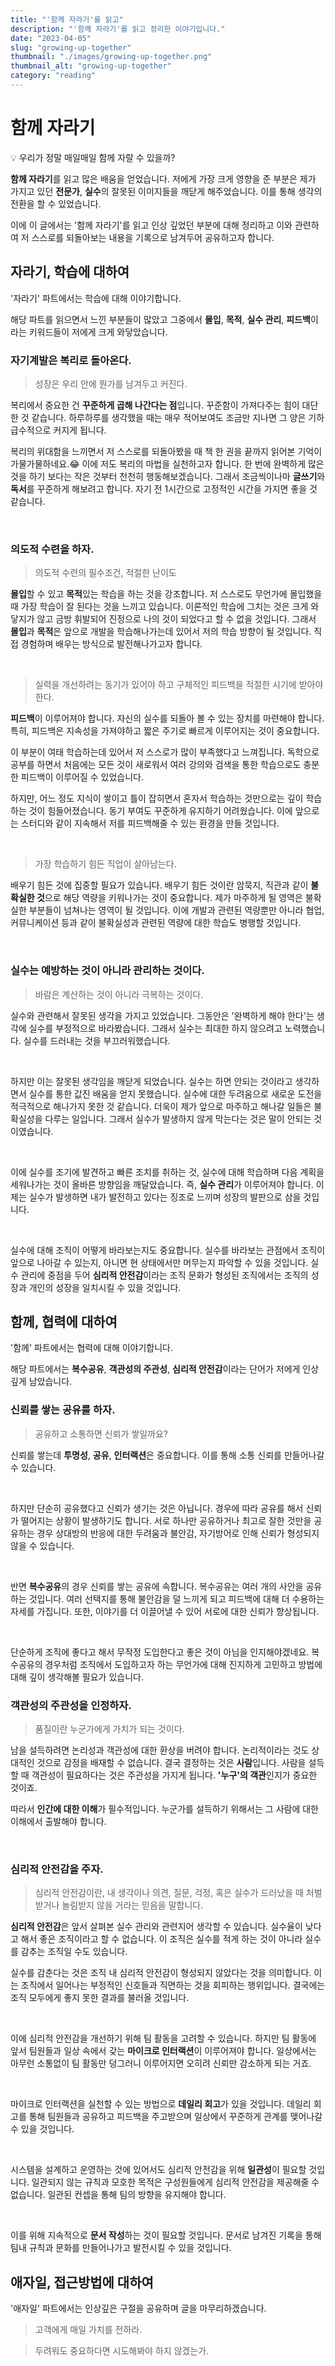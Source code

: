 ```yaml
---
title: "'함께 자라기'를 읽고"
description: "'함께 자라기'를 읽고 정리한 이야기입니다."
date: "2023-04-05"
slug: "growing-up-together"
thumbnail: "./images/growing-up-together.png"
thumbnail_alt: "growing-up-together"
category: "reading"
---
```


# 함께 자라기

<Callout>
  💡 우리가 정말 매일매일 함께 자랄 수 있을까?
</Callout>

<br />

**함께 자라기**를 읽고 많은 배움을 얻었습니다.
저에게 가장 크게 영향을 준 부분은 제가 가지고 있던 **전문가**, **실수**의 잘못된 이미지들을 깨닫게 해주었습니다.
이를 통해 생각의 전환을 할 수 있었습니다.

이에 이 글에서는 '함께 자라기'를 읽고 인상 깊었던 부분에 대해 정리하고 이와 관련하여 저 스스로를 되돌아보는 내용을 기록으로 남겨두어 공유하고자 합니다.

## 자라기, 학습에 대하여

'자라기' 파트에서는 학습에 대해 이야기합니다.

해당 파트를 읽으면서 느낀 부분들이 많았고 그중에서 **몰입**, **목적**, **실수 관리**, **피드백**이라는 키워드들이 저에게 크게 와닿았습니다.

### 자기계발은 복리로 돌아온다.

> 성장은 우리 안에 뭔가를 남겨두고 커진다.

복리에서 중요한 건 **꾸준하게 곱해 나간다는 점**입니다.
꾸준함이 가져다주는 힘이 대단한 것 같습니다.
하루하루를 생각했을 때는 매우 적어보여도 조금만 지나면 그 양은 기하급수적으로 커지게 됩니다.


복리의 위대함을 느끼면서 저 스스로를 되돌아봤을 때 책 한 권을 끝까지 읽어본 기억이 가물가물하네요.😂
이에 저도 복리의 마법을 실천하고자 합니다.
한 번에 완벽하게 많은 것을 하기 보다는 작은 것부터 천천히 행동해보겠습니다.
그래서 조금씩이나마 **글쓰기**와 **독서**를 꾸준하게 해보려고 합니다.
자기 전 1시간으로 고정적인 시간을 가지면 좋을 것 같습니다.

<br />

### 의도적 수련을 하자.

> 의도적 수련의 필수조건, 적절한 난이도

**몰입**할 수 있고 **목적**있는 학습을 하는 것을 강조합니다.
저 스스로도 무언가에 몰입했을 때 가장 학습이 잘 된다는 것을 느끼고 있습니다.
이론적인 학습에 그치는 것은 크게 와닿지가 않고 금방 휘발되어 진정으로 나의 것이 되었다고 할 수 없을 것입니다.
그래서 **몰입**과 **목적**은 앞으로 개발을 학습해나가는데 있어서 저의 학습 방향이 될 것입니다.
직접 경험하며 배우는 방식으로 발전해나가고자 합니다.

<br />

> 실력을 개선하려는 동기가 있어야 하고 구체적인 피드백을 적절한 시기에 받아야 한다.

**피드백**이 이루어져야 합니다.
자신의 실수를 되돌아 볼 수 있는 장치를 마련해야 합니다.
특히, 피드백은 지속성을 가져야하고 짧은 주기로 빠르게 이루어지는 것이 중요합니다.

이 부분이 여태 학습하는데 있어서 저 스스로가 많이 부족했다고 느껴집니다.
독학으로 공부를 하면서 처음에는 모든 것이 새로워서 여러 강의와 검색을 통한 학습으로도 충분한 피드백이 이루어질 수 있었습니다.

하지만, 어느 정도 지식이 쌓이고 틀이 잡히면서 혼자서 학습하는 것만으로는 깊이 학습하는 것이 힘들어졌습니다.
동기 부여도 꾸준하게 유지하기 어려웠습니다.
이에 앞으로는 스터디와 같이 지속해서 저를 피드백해줄 수 있는 환경을 만들 것입니다.

<br />

> 가장 학습하기 힘든 직업이 살아남는다.

배우기 힘든 것에 집중할 필요가 있습니다.
배우기 힘든 것이란 암묵지, 직관과 같이 **불확실한 것**으로 해당 역량을 키워나가는 것이 중요합니다.
제가 마주하게 될 영역은 불확실한 부분들이 넘쳐나는 영역이 될 것입니다.
이에 개발과 관련된 역량뿐만 아니라 협업, 커뮤니케이션 등과 같이 불확실성과 관련된 역량에 대한 학습도 병행할 것입니다.

<br />

### 실수는 예방하는 것이 아니라 관리하는 것이다.

> 바람은 계산하는 것이 아니라 극복하는 것이다.

실수와 관련해서 잘못된 생각을 가지고 있었습니다.
그동안은 '완벽하게 해야 한다'는 생각에 실수를 부정적으로 바라봤습니다.
그래서 실수는 최대한 하지 않으려고 노력했습니다. 실수를 드러내는 것을 부끄러워했습니다.

<br />

하지만 이는 잘못된 생각임을 깨닫게 되었습니다.
실수는 하면 안되는 것이라고 생각하면서 실수를 통한 값진 배움을 얻지 못했습니다.
실수에 대한 두려움으로 새로운 도전을 적극적으로 해나가지 못한 것 같습니다.
더욱이 제가 앞으로 마주하고 해나갈 일들은 불확실성을 다루는 일입니다.
그래서 실수가 발생하지 않게 막는다는 것은 말이 안되는 것이였습니다.

<br />

이에 실수를 조기에 발견하고 빠른 조치를 취하는 것, 실수에 대해 학습하며 다음 계획을 세워나가는 것이 올바른 방향임을 깨달았습니다.
즉, **실수 관리**가 이루어져야 합니다.
이제는 실수가 발생하면 내가 발전하고 있다는 징조로 느끼며 성장의 발판으로 삼을 것입니다.

<br />

실수에 대해 조직이 어떻게 바라보는지도 중요합니다.
실수를 바라보는 관점에서 조직이 앞으로 나아갈 수 있는지, 아니면 현 상태에서만 머무는지 파악할 수 있을 것입니다.
실수 관리에 중점을 두어 **심리적 안전감**이라는 조직 문화가 형성된 조직에서는 조직의 성장과 개인의 성장을 일치시킬 수 있을 것입니다.

## 함께, 협력에 대하여

'함께' 파트에서는 협력에 대해 이야기합니다.

해당 파트에서는 **복수공유**, **객관성의 주관성**, **심리적 안전감**이라는 단어가 저에게 인상 깊게 남았습니다.

### 신뢰를 쌓는 공유를 하자.

> 공유하고 소통하면 신뢰가 쌓일까요?

신뢰를 쌓는데 **투명성**, **공유**, **인터랙션**은 중요합니다.
이를 통해 소통 신뢰를 만들어나갈 수 있습니다.

<br />

하지만 단순히 공유했다고 신뢰가 생기는 것은 아닙니다.
경우에 따라 공유를 해서 신뢰가 떨어지는 상황이 발생하기도 합니다.
서로 하나만 공유하거나 최고로 잘한 것만을 공유하는 경우 상대방의 반응에 대한 두려움과 불안감, 자기방어로 인해 신뢰가 형성되지 않을 수 있습니다.

<br />

반면 **복수공유**의 경우 신뢰를 쌓는 공유에 속합니다. 복수공유는 여러 개의 사안을 공유하는 것입니다.
여러 선택지를 통해 불안감을 덜 느끼게 되고 피드백에 대해 더 수용하는 자세를 가집니다.
또한, 이야기를 더 이끌어낼 수 있어 서로에 대한 신뢰가 향상됩니다.

<br />

단순하게 조직에 좋다고 해서 무작정 도입한다고 좋은 것이 아님을 인지해야겠네요.
복수공유의 경우처럼 조직에서 도입하고자 하는 무언가에 대해 진지하게 고민하고 방법에 대해 깊이 생각해볼 필요가 있습니다.

### 객관성의 주관성을 인정하자.

> 품질이란 누군가에게 가치가 되는 것이다.

남을 설득하려면 논리성과 객관성에 대한 환상을 버려야 합니다.
논리적이라는 것도 상대적인 것으로 감정을 배재할 수 없습니다.
결국 결정하는 것은 **사람**입니다.
사람을 설득할 때 객관성이 필요하다는 것은 주관성을 가지게 됩니다.
**'누구'의 객관**인지가 중요한 것이죠.

따라서 **인간에 대한 이해**가 필수적입니다.
누군가를 설득하기 위해서는 그 사람에 대한 이해에서 출발해야 합니다.

<br />

### 심리적 안전감을 주자.

> 심리적 안전감이란, 내 생각이나 의견, 질문, 걱정, 혹은 실수가 드러났을 때 처벌받거나 놀림받지 않을 거라는 믿음을 말합니다.

**심리적 안전감**은 앞서 살펴본 실수 관리와 관련지어 생각할 수 있습니다.
실수율이 낮다고 해서 좋은 조직이라고 할 수 없습니다.
이 조직은 실수를 적게 하는 것이 아니라 실수를 감추는 조직일 수도 있습니다.

실수를 감춘다는 것은 조직 내 심리적 안전감이 형성되지 않았다는 것을 의미합니다.
이는 조직에서 일어나는 부정적인 신호들과 직면하는 것을 회피하는 행위입니다.
결국에는 조직 모두에게 좋지 못한 결과를 불러올 것입니다.

<br />

이에 심리적 안전감을 개선하기 위해 팀 활동을 고려할 수 있습니다.
하지만 팀 활동에 앞서 팀원들과 일상 속에서 갖는 **마이크로 인터랙션**이 이루어져야 합니다.
일상에서는 아무런 소통없이 팀 활동만 덩그러니 이루어지면 오히려 신뢰만 감소하게 되는 거죠.

<br />

마이크로 인터랙션을 실천할 수 있는 방법으로 **데일리 회고**가 있을 것입니다.
데일리 회고를 통해 팀원들과 공유하고 피드백을 주고받으며 일상에서 꾸준하게 관계를 맺어나갈 수 있을 것입니다.

<br />

시스템을 설계하고 운영하는 것에 있어서도 심리적 안전감을 위해 **일관성**이 필요할 것입니다.
일관되지 않는 규칙과 모호한 목적은 구성원들에게 심리적 안전감을 제공해줄 수 없습니다.
일관된 컨셉을 통해 팀의 방향을 유지해야 합니다.

<br />

이를 위해 지속적으로 **문서 작성**하는 것이 필요할 것입니다.
문서로 남겨진 기록을 통해 팀내 규칙과 문화를 만들어나가고 발전시킬 수 있을 것입니다.

## 애자일, 접근방법에 대하여

'애자일' 파트에서는 인상깊은 구절을 공유하며 글을 마무리하겠습니다.

> 고객에게 매일 가치를 전하라.

> 두려워도 중요하다면 시도해봐야 하지 않겠는가.